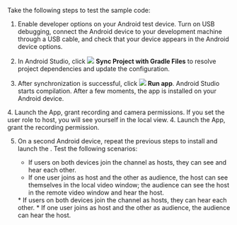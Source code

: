 <PlatformWrapper platform="android">

Take the following steps to test the sample code:

1. Enable developer options on your Android test device. Turn on USB debugging, connect the Android device to your development machine through a USB cable, and check that your device appears in the Android device options.

1. In Android Studio, click ![](/images/video-sdk/icon_android_gradle_sync.png) **Sync Project with Gradle Files** to resolve project dependencies and update the configuration.

1. After synchronization is successful, click ![](/images/video-sdk/icon_android_run.png) **Run app**. Android Studio starts compilation. After a few moments, the app is installed on your Android device.

<ProductWrapper notAllowed="voice-calling">
4. Launch the App, grant recording and camera permissions. If you set the user role to host, you will see yourself in the local view.
</ProductWrapper>
<ProductWrapper product="voice-calling">
4. Launch the App, grant the recording permission.
</ProductWrapper>

5. On a second Android device, repeat the previous steps to install and launch the <Vpl k="CLIENT"/>. Test the following scenarios:
    <ProductWrapper notAllowed="voice-calling">
    * If users on both devices join the channel as hosts, they can see and hear each other.
    * If one user joins as host and the other as audience, the host can see themselves in the local video window; the audience can see the host in the remote video window and hear the host.
    </ProductWrapper>
    <ProductWrapper product="voice-calling">
    * If users on both devices join the channel as hosts, they can hear each other.
    * If one user joins as host and the other as audience, the audience can hear the host.
    </ProductWrapper>
</PlatformWrapper>
